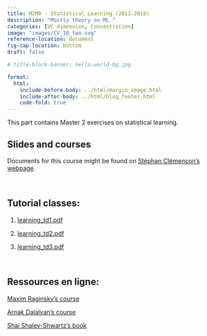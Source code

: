 ```yaml
---
title: M2MO - Statistical Learning (2013-2018)
description: "Mostly theory on ML."
categories: [VC dimension, Concentration]
image: "images/CV_10_two.svg"
reference-location: document
fig-cap-location: bottom
draft: false

# title-block-banner: hello-world-bg.jpg

format:
  html:
    include-before-body: ../html/margin_image.html
    include-after-body: ../html/blog_footer.html
    code-fold: true
---
```


This part contains Master 2 exercises on statistical learning.


## Slides and courses
Documents for this course might be found on
[Stéphan Clémençon's webpage](http://perso.telecom-paristech.fr/~clemenco/).

<br>

## Tutorial classes:

1. [learning_td1.pdf](enseignement/M2/Learning/learning_td1.pdf)

1. [learning_td2.pdf](enseignement/M2/Learning/learning_td2.pdf)

1. [learning_td3.pdf](enseignement/M2/Learning/learning_td3.pdf)

<br>

## Ressources en ligne:

[Maxim Raginsky's course](http://maxim.ece.illinois.edu/teaching/fall15b/index.html)

[Arnak Dalalyan's course](https://adalalyan.github.io/cours.html)

[Shai Shalev-Shwartz's book](http://www.cs.huji.ac.il/~shais/UnderstandingMachineLearning/index.html)